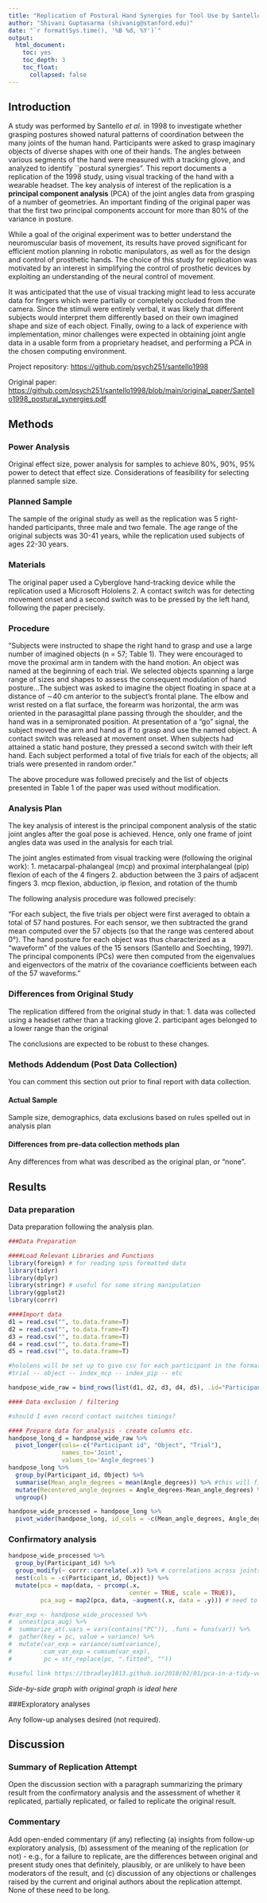 ```yaml
---
title: "Replication of Postural Hand Synergies for Tool Use by Santello, Flanders and Soechting (1998, Journal of Neuroscience)"
author: "Shivani Guptasarma (shivanig@stanford.edu)"
date: "`r format(Sys.time(), '%B %d, %Y')`"
output:
  html_document:
    toc: yes
    toc_depth: 3
    toc_float:
      collapsed: false
---
```


<!-- Replication reports should all use this template to standardize reporting across projects.  These reports will be public supplementary materials that accompany the summary report(s) of the aggregate results. -->

## Introduction

A study was performed by Santello *et al.* in 1998 to investigate whether grasping postures showed natural patterns of coordination between the many joints of the human hand. Participants were asked to grasp imaginary objects of diverse shapes with one of their hands. The angles between various segments of the hand were measured with a tracking glove, and analyzed to identify ``postural synergies". This report documents a replication of the 1998 study, using  visual tracking of the hand with a wearable headset. The key analysis of interest of the replication is a **principal component analysis** (PCA) of the joint angles data from grasping of a number of geometries. An important finding of the original paper was that the first two principal components account for more than 80% of the variance in posture.

While a goal of the original experiment was to better understand the neuromuscular basis of movement, its results have proved significant for efficient motion planning in robotic manipulators, as well as for the design and control of prosthetic hands. The choice of this study for replication was motivated by an interest in simplifying the control of prosthetic devices by exploiting an understanding of the neural control of movement. 

It was anticipated that the use of visual tracking might lead to less accurate data for fingers which were partially or completely occluded from the camera. Since the stimuli were entirely verbal, it was likely that different subjects would interpret them differently based on their own imagined shape and size of each object. Finally, owing to a lack of experience with implementation, minor challenges were expected in obtaining joint angle data in a usable form from a proprietary headset, and performing a PCA in the chosen computing environment.

Project repository: [https://github.com/psych251/santello1998](https://github.com/psych251/santello1998)

Original paper: [https://github.com/psych251/santello1998/blob/main/original_paper/Santello1998_postural_synergies.pdf](https://github.com/psych251/santello1998/blob/main/original_paper/Santello1998_postural_synergies.pdf)


## Methods

### Power Analysis

Original effect size, power analysis for samples to achieve 80%, 90%, 95% power to detect that effect size.  Considerations of feasibility for selecting planned sample size.

### Planned Sample

The sample of the original study as well as the replication was 5 right-handed participants, three male and two female. The age range of the original subjects was 30-41 years, while the replication used subjects of ages 22-30 years. 
<!--Planned sample size and/or termination rule, sampling frame, known demographics if any, preselection rules if any.-->

### Materials

The original paper used a Cyberglove hand-tracking device while the replication used a Microsoft Hololens 2. A contact switch was for detecting movement onset and a second switch was to be pressed by the left hand, following the paper precisely.

<!--All materials - can quote directly from original article - just put the text in quotations and note that this was followed precisely.  Or, quote directly and just point out exceptions to what was described in the original article.-->

### Procedure	

"Subjects were instructed to shape the right hand to grasp and use a large number of imagined objects (n = 57; Table 1). They were encouraged to move the proximal arm in tandem with the hand motion. An object was named at the beginning of each trial. We selected objects spanning a large range of sizes and shapes to assess the consequent modulation of hand posture...The subject was asked to imagine the object floating in space at a distance of ∼40 cm anterior to the subject’s frontal plane. The elbow and wrist rested on a flat surface, the forearm was horizontal, the arm was oriented in the parasagittal plane passing through the shoulder, and the hand was in a semipronated position. At presentation of a “go” signal, the subject moved the arm and hand as if to grasp and use the named object. A contact switch was released at movement onset. When subjects had attained a static hand posture, they pressed a second switch with their left hand. Each subject performed a total of five trials for each of the objects; all trials were presented in random order."

The above procedure was followed precisely and the list of objects presented in Table 1 of the paper was used without modification.

<!--Can quote directly from original article - just put the text in quotations and note that this was followed precisely.  Or, quote directly and just point out exceptions to what was described in the original article.-->

### Analysis Plan

The key analysis of interest is the principal component analysis of the static joint angles after the goal pose is achieved. Hence, only one frame of joint angles data was used in the analysis for each trial. 

The joint angles estimated from visual tracking were (following the original work):
1. metacarpal-phalangeal (mcp) and proximal interphalangeal (pip) flexion of each of the 4 fingers
2. abduction between the 3 pairs of adjacent fingers
3. mcp flexion, abduction, ip flexion, and rotation of the thumb

The following analysis procedure was followed precisely:

"For each subject, the five trials per object were first averaged to obtain a total of 57 hand postures. For each sensor, we then subtracted the grand mean computed over the 57 objects (so that the range was centered about 0°). The hand posture for each object was thus characterized as a “waveform” of the values of the 15 sensors (Santello and Soechting, 1997). The principal components (PCs) were then computed from the eigenvalues and eigenvectors of the matrix of the covariance coefficients between each of the 57 waveforms."

<!--Can also quote directly, though it is less often spelled out effectively for an analysis strategy section.  The key is to report an analysis strategy that is as close to the original - data cleaning rules, data exclusion rules, covariates, etc. - as possible.  

**Clarify key analysis of interest here**  You can also pre-specify additional analyses you plan to do.-->

### Differences from Original Study

The replication differed from the original study in that:
1. data was collected using a headset rather than a tracking glove
2. participant ages belonged to a lower range than the original

The conclusions are expected to be robust to these changes. 

<!--Explicitly describe known differences in sample, setting, procedure, and analysis plan from original study.  The goal, of course, is to minimize those differences, but differences will inevitably occur.  Also, note whether such differences are anticipated to make a difference based on claims in the original article or subsequent published research on the conditions for obtaining the effect.-->

### Methods Addendum (Post Data Collection)

You can comment this section out prior to final report with data collection.

#### Actual Sample
  Sample size, demographics, data exclusions based on rules spelled out in analysis plan

#### Differences from pre-data collection methods plan
  Any differences from what was described as the original plan, or “none”.


## Results


### Data preparation

Data preparation following the analysis plan.
	
```r
###Data Preparation

####Load Relevant Libraries and Functions
library(foreign) # for reading spss formatted data
library(tidyr)
library(dplyr)
library(stringr) # useful for some string manipulation
library(ggplot2)
library(corrr)

####Import data
d1 = read.csv("", to.data.frame=T)
d2 = read.csv("", to.data.frame=T)
d3 = read.csv("", to.data.frame=T)
d4 = read.csv("", to.data.frame=T)
d5 = read.csv("", to.data.frame=T)

#hololens will be set up to give csv for each participant in the format 
#trial -- object -- index_mcp -- index_pip -- etc

handpose_wide_raw = bind_rows(list(d1, d2, d3, d4, d5), .id="Participant id")

#### Data exclusion / filtering

#should I even record contact switches timings?

#### Prepare data for analysis - create columns etc.
handpose_long_d = handpose_wide_raw %>%
  pivot_longer(cols=-c("Participant id", "Object", "Trial"),
               names_to='Joint', 
               values_to='Angle_degrees')
handpose_long %>% 
  group_by(Participant_id, Object) %>%
  summarise(Mean_angle_degrees = mean(Angle_degrees)) %>% #this will find mean over trials for given participant and object
  mutate(Recentered_angle_degrees = Angle_degrees-Mean_angle_degrees) %>%
  ungroup()

handpose_wide_processed = handpose_long %>%
  pivot_wider(handpose_long, id_cols = -c(Mean_angle_degrees, Angle_degrees), names_from = Joint, values_from = Recentered_angle_degrees)

```

### Confirmatory analysis

```r
handpose_wide_processed %>% 
  group_by(Participant_id) %>%
  group_modify(~ corrr::correlate(.x)) %>% # correlations across joints for given participant
  nest(cols = -c(Participant_id, Object)) %>%
  mutate(pca = map(data, ~ prcomp(.x, 
                                  center = TRUE, scale = TRUE)),
         pca_aug = map2(pca, data, ~augment(.x, data = .y))) # need to play around with this to understand it

#var_exp <- handpose_wide_processed %>% 
#  unnest(pca_aug) %>% 
#  summarize_at(.vars = vars(contains("PC")), .funs = funs(var)) %>% 
#  gather(key = pc, value = variance) %>% 
#  mutate(var_exp = variance/sum(variance),
#         cum_var_exp = cumsum(var_exp),
#         pc = str_replace(pc, ".fitted", ""))

#useful link https://tbradley1013.github.io/2018/02/01/pca-in-a-tidy-verse-framework/ (comment out later)
```

<!--The analyses as specified in the analysis plan.-->

*Side-by-side graph with original graph is ideal here*

###Exploratory analyses

Any follow-up analyses desired (not required).  

## Discussion

### Summary of Replication Attempt

Open the discussion section with a paragraph summarizing the primary result from the confirmatory analysis and the assessment of whether it replicated, partially replicated, or failed to replicate the original result.  

### Commentary

Add open-ended commentary (if any) reflecting (a) insights from follow-up exploratory analysis, (b) assessment of the meaning of the replication (or not) - e.g., for a failure to replicate, are the differences between original and present study ones that definitely, plausibly, or are unlikely to have been moderators of the result, and (c) discussion of any objections or challenges raised by the current and original authors about the replication attempt.  None of these need to be long.
